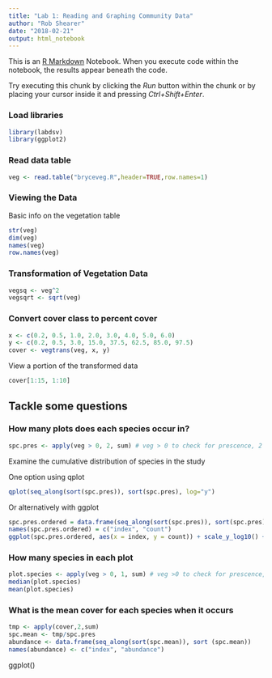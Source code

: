 ```yaml
---
title: "Lab 1: Reading and Graphing Community Data"
author: "Rob Shearer"
date: "2018-02-21"
output: html_notebook
---
```


This is an [R Markdown](http://rmarkdown.rstudio.com) Notebook. When you execute code within the notebook, the results appear beneath the code. 

Try executing this chunk by clicking the *Run* button within the chunk or by placing your cursor inside it and pressing *Ctrl+Shift+Enter*. 

### Load libraries
```r
library(labdsv)
library(ggplot2)

```

### Read data table

```r
veg <- read.table("bryceveg.R",header=TRUE,row.names=1)

```


### Viewing the Data

Basic info on the vegetation table

```r
str(veg)
dim(veg)
names(veg)
row.names(veg)

```

### Transformation of Vegetation Data

```r
vegsq <- veg^2
vegsqrt <- sqrt(veg)
```


### Convert cover class to percent cover

```r
x <- c(0.2, 0.5, 1.0, 2.0, 3.0, 4.0, 5.0, 6.0)
y <- c(0.2, 0.5, 3.0, 15.0, 37.5, 62.5, 85.0, 97.5)
cover <- vegtrans(veg, x, y)
```

View a portion of the transformed data
```r
cover[1:15, 1:10]
```

## Tackle some questions

### How many plots does each species occur in?


```r
spc.pres <- apply(veg > 0, 2, sum) # veg > 0 to check for prescence, 2 to apply to columns, sum is the function

```

Examine the cumulative distribution of species in the study

One option using qplot
```r
qplot(seq_along(sort(spc.pres)), sort(spc.pres), log="y")
```

Or alternatively with ggplot
```r
spc.pres.ordered = data.frame(seq_along(sort(spc.pres)), sort(spc.pres))
names(spc.pres.ordered) = c("index", "count")
ggplot(spc.pres.ordered, aes(x = index, y = count)) + scale_y_log10() + geom_point()
```



### How many species in each plot

```r
plot.species <- apply(veg > 0, 1, sum) # veg >0 to check for prescence, 1 to apply to rows, sum is the function
median(plot.species)
mean(plot.species)
```


### What is the mean cover for each species when it occurs

```r
tmp <- apply(cover,2,sum)
spc.mean <- tmp/spc.pres
abundance <- data.frame(seq_along(sort(spc.mean)), sort (spc.mean))
names(abundance) <- c("index", "abundance")

```


ggplot()
